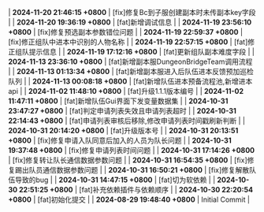 | **2024-11-20 21:46:15 +0800** | [fix]修复Bc到子服创建副本时未传副本key字段 |
| **2024-11-20 19:36:19 +0800** | [fat]新增调试信息 |
| **2024-11-19 23:56:10 +0800** | [fix]修复预选副本参数错位问题 |
| **2024-11-19 22:59:37 +0800** | [fix]修正组队中进本中识别的人物名称 |
| **2024-11-19 22:57:15 +0800** | [fat]修正组队提示信息 |
| **2024-11-19 17:12:16 +0800** | [fat]更新组队副本难度字段 |
| **2024-11-13 23:36:10 +0800** | [fat]新增副本服DungeonBridgeTeam调用流程 |
| **2024-11-13 01:13:34 +0800** | [fat]新增副本服进入后队伍进本反馈预加巡检队列 |
| **2024-11-13 00:08:18 +0800** | [fat]新增队伍进本预备流程池,新增进本api |
| **2024-11-02 11:48:10 +0800** | [fat]升级1.1.1版本编号 |
| **2024-11-02 11:47:11 +0800** | [fat]新增队伍Gui界面下发变量数据集 |
| **2024-10-31 23:47:27 +0800** | [fat]判定申请列表失效且申请列表超时 |
| **2024-10-31 22:14:43 +0800** | [fat]申请列表审核后移除,修改申请列表时间戳刷新判断 |
| **2024-10-31 20:14:20 +0800** | [fat]升级版本号 |
| **2024-10-31 20:13:51 +0800** | [fix]修复申请入队同意后加入的人员为队长问题 |
| **2024-10-31 19:37:48 +0800** | [fix]修复申请列表时间问题 |
| **2024-10-31 17:14:26 +0800** | [fix]修复转让队长通信数据参数问题 |
| **2024-10-31 16:54:35 +0800** | [fix]修复踢出队员通信数据参数问题 |
| **2024-10-31 16:50:21 +0800** | [fix]修复解散队伍导致的bug |
| **2024-10-31 14:47:15 +0800** | [fat]切为软依赖 |
| **2024-10-30 22:51:25 +0800** | [fat]补充依赖插件与依赖顺序 |
| **2024-10-30 22:20:54 +0800** | [fat]初始化提交 |
| **2024-08-29 19:48:40 +0800** | Initial Commit |
